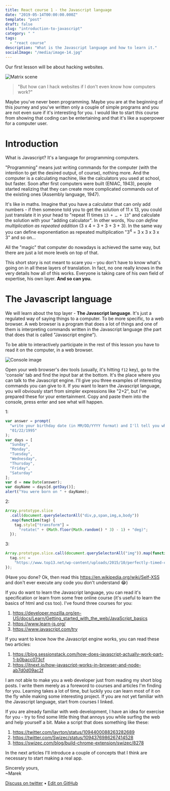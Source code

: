 ```yaml
---
title: React course 1 - the Javascript language
date: "2019-05-14T00:00:00.000Z"
template: "post"
draft: false
slug: "introduction-to-javascript"
category: " "
tags:
  - "react course"
description: "What is the Javascript language and how to learn it."
socialImage: "/media/image-14.jpg"
---
```


Our first lesson will be about hacking websites.

![Matrix scene](/media/image-12.jpg)

> "But how can I hack websites if I don't even know how computers work?"

Maybe you've never been programming. Maybe you are at the beginning of this journey and you've written only a couple of simple programs and you are not even sure if it's interesting for you. I would like to start this course from showing that coding can be entertaining and that it's like a superpower for a computer user.

# Introduction

What is Javascript? It's a language for programming computers.

"Programming" means just writing commands for the computer (with the intention to get the desired output, of course), nothing more. And the computer is a calculating machine, like the calculators you used at school, but faster. Soon after first computers were built (ENIAC, 1943), people started realizing that they can create more complicated commands out of the existing ones (Assembly language, 1947).

It's like in maths. Imagine that you have a calculator that can only add numbers - if then someone told you to get the solution of 11 x 13, you could just translate it in your head to "repeat 11 times `13 + … + 13`" and calculate the solution with your "adding calculator". In other words, _You can define multiplication as repeated addition_ (3 x 4 = 3 + 3 + 3 + 3). In the same way you can define exponentiation as repeated multiplication "3<sup>4</sup> = 3 x 3 x 3 x 3" and so on...

All the "magic" that computer do nowadays is achieved the same way, but there are just a lot more levels on top of that.

This short story is not meant to scare you – you don't have to know what's going on in all these layers of translation. In fact, no one really knows in the very details how all of this works. Everyone is taking care of his own field of expertise, his own layer. **And so can you.**

# The Javascript language

We will learn about the top layer - **The Javascript language**. It's just a regulated way of saying things to a computer. To be more specific, to a web browser. A web browser is a program that does a lot of things and one of them is interpreting commands written in the Javascript language (the part that does that is called "Javascript engine").

To be able to interactively participate in the rest of this lesson you have to read it on the computer, in a web browser.

![Console image](/media/image-13.png)

Open your web browser's dev tools (usually, it's hitting `f12` key), go to the 'console' tab and find the input bar at the bottom. It's the place where you can talk to the Javascript engine. I'll give you three examples of interesting commands you can give to it. If you want to learn the Javascript language, you will obviously start from simpler expressions like "2+2", but I've prepared these for your entertainment. Copy and paste them into the console, press enter and see what will happen.

1:

```js
var answer = prompt(
  "write your birthday date (in MM/DD/YYYY format) and I'll tell you which day of the week was it",
  "01/22/1995"
);
var days = [
  "Sunday",
  "Monday",
  "Tuesday",
  "Wednesday",
  "Thursday",
  "Friday",
  "Saturday"
];
var d = new Date(answer);
var dayName = days[d.getDay()];
alert("You were born on " + dayName);
```

2:

```js
Array.prototype.slice
  .call(document.querySelectorAll("div,p,span,img,a,body"))
  .map(function(tag) {
    tag.style["transform"] =
      "rotate(" + (Math.floor(Math.random() * 3) - 1) + "deg)";
  });
```

3:

```js
Array.prototype.slice.call(document.querySelectorAll("img")).map(function(tag) {
  tag.src =
    "https://www.top13.net/wp-content/uploads/2015/10/perfectly-timed-cat-photos-funny-cover.jpg";
});
```

(Have you done? Ok, then read this https://en.wikipedia.org/wiki/Self-XSS and don't ever execute any code you don't understand 😂)

If you do want to learn the Javascript language, you can read it's specification or learn from some free online course (it's useful to learn the basics of html and css too). I've found three courses for you:

1. https://developer.mozilla.org/en-US/docs/Learn/Getting_started_with_the_web/JavaScript_basics
2. https://www.learn-js.org/
3. https://www.javascript.com/try

If you want to know how the Javascript engine works, you can read these two articles:

1. https://blog.sessionstack.com/how-does-javascript-actually-work-part-1-b0bacc073cf
2. https://itnext.io/how-javascript-works-in-browser-and-node-ab7d0d09ac2f

I am not able to make you a web developer just from reading my short blog posts. I write them merely as a foreword to courses and articles I'm finding for you. Learning takes a lot of time, but luckily you can learn most of it on the fly while making some interesting project. If you are not yet familiar with the Javascript language, start from courses I linked.

If you are already familiar with web development, I have an idea for exercise for you - try to find some little thing that annoys you while surfing the web and help yourself a bit. Make a script that does something like these:

1. https://twitter.com/lavrton/status/1094400088263282689
2. https://twitter.com/Swizec/status/1094376986267414528
3. https://swizec.com/blog/build-chrome-extension/swizec/8278

In the next articles I'll introduce a couple of concepts that I think are necessary to start making a real app.

Sincerely yours,<br />
~Marek

[Discuss on twitter](https://twitter.com/marek_us/status/1128420941413912577) • [Edit on GitHub](https://github.com/mcalus3/create-react-blog/blob/master/src/routes/posts/2019-05-14-introduction-to-javascript/document-English.mdx)
